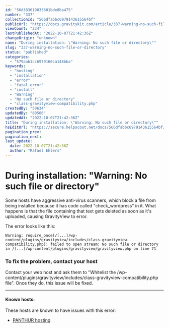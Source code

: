 ```yaml
---
id: "56d383619033601bde8ba475"
number: "337"
collectionId: "566dfabbc6979143615564bf"
publicUrl: "https://docs.gravitykit.com/article/337-warning-no-such-file-or-directory"
viewCount: "234"
lastPublishedAt: "2022-10-07T21:42:36Z"
changeOrigin: "unknown"
name: "During installation: \"Warning: No such file or directory\""
slug: "337-warning-no-such-file-or-directory"
status: "published"
categories: 
  - "579aab1cc6979160ca148bba"
keywords: 
  - "hosting"
  - "installation"
  - "error"
  - "fatal error"
  - "install"
  - "Warning"
  - "No such file or directory"
  - "class-gravityview-compatibility.php"
createdBy: "59634"
updatedBy: "80506"
updatedAt: "2022-10-07T21:42:36Z"
title: "During installation: \"Warning: No such file or directory\""
hsEditUrl: "https://secure.helpscout.net/docs/566dfabbc6979143615564bf/article/56d383619033601bde8ba475"
pagination_prev: 
pagination_next: 
last_update:
  date: 2022-10-07T21:42:36Z
  author: "Rafael Ehlers"
---
```


# During installation: "Warning: No such file or directory"

Some hosts have aggressive anti-virus scanners, which block a file from being installed because it has code called "check\_wordpress" in it. What happens is that the file containing that text gets deleted as soon as it's uploaded, causing GravityView to error.

The error looks like this:

```
Warning: require_once(/[...]/wp-content/plugins/gravityview/includes/class-gravityview-compatibility.php): failed to open stream: No such file or directory in /[...]/wp-content/plugins/gravityview/gravityview.php on line 71
```

### To fix the problem, contact your host

Contact your web host and ask them to "Whitelist the /wp-content/plugins/gravityview/includes/class-gravityview-compatibility.php file". Once they do, this issue will be fixed.

---

####  Known hosts:

These hosts are known to have issues with this error:

- [PANTHUR hosting](https://www.panthur.com.au)